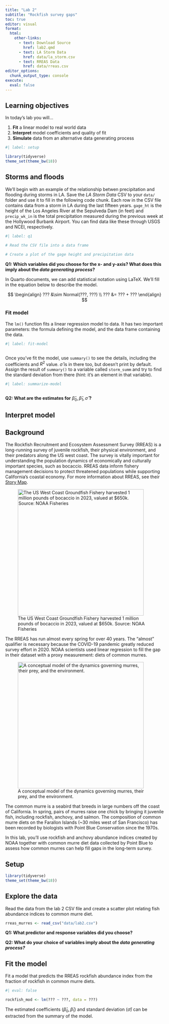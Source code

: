 ```yaml
---
title: "Lab 2"
subtitle: "Rockfish survey gaps"
toc: true
editor: visual
format:
  html:
    other-links:
      - text: Download Source
        href: lab2.qmd
      - text: LA Storm Data
        href: data/la_storm.csv
      - text: RREAS Data
        href: data/rreas.csv
editor_options: 
  chunk_output_type: console
execute: 
  eval: false
---
```


## Learning objectives

In today's lab you will...

1.  **Fit** a linear model to real world data
2.  **Interpret** model coefficients and quality of fit
3.  **Simulate** data from an alternative data generating process

```r
#| label: setup

library(tidyverse)
theme_set(theme_bw(18))

```

## Storms and floods

We'll begin with an example of the relationship betwen precipitation and flooding during storms in LA. Save the *LA Storm Data* CSV to your `data/` folder and use it to fill in the following code chunk. Each row in the CSV file contains data from a storm in LA during the last fifteen years. `gage_ht` is the height of the Los Angeles River at the Sepulveda Dam (in feet) and `precip_wk_in` is the total precipitation measured during the previous week at the Hollywood Burbank Airport. You can find data like these through USGS and NCEI, respectively.

```r
#| label: q1

# Read the CSV file into a data frame

# Create a plot of the gage height and precipitation data

```

**Q1: Which variables did you choose for the x- and y-axis? What does this imply about the *data generating process*?**

In Quarto documents, we can add statistical notation using LaTeX. We'll fill in the equation below to describe the model.

$$
\begin{align}
??? &\sim Normal(???, ???) \\
??? &= ??? + ???
\end{align}
$$

### Fit model

The `lm()` function fits a linear regression model to data. It has two important parameters: the formula defining the model, and the data frame containing the data.

```r
#| label: fit-model



```

Once you've fit the model, use `summary()` to see the details, including the coefficients and $R^2$ value. $\hat \sigma$ is in there too, but doesn't print by default. Assign the result of `summary()` to a variable called `storm_summ` and try to find the standard deviation from there (hint: it's an element in that variable).

```r
#| label: summarize-model



```

**Q2: What are the estimates for** $\hat \beta_0, \hat \beta_1, \hat \sigma$ **?**

## Interpret model

## Background

The Rockfish Recruitment and Ecosystem Assessment Survey (RREAS) is a long-running survey of juvenile rockfish, their physical environment, and their predators along the US west coast. The survey is vitally important for understanding the population dynamics of economically and culturally important species, such as bocaccio. RREAS data inform fishery management decisions to protect threatened populations while supporting California's coastal economy. For more information about RREAS, see their [Story Map](https://arcg.is/1CmKau0).

![The US West Coast Groundfish Fishery harvested 1 million pounds of bocaccio in 2023, valued at \$650k. Source: NOAA Fisheries](images/clipboard-4097019708.png){width="400"}

The RREAS has run almost every spring for over 40 years. The "almost" qualifier is necessary because the COVID-19 pandemic greatly reduced survey effort in 2020. NOAA scientists used linear regression to fill the gap in their dataset with a proxy measurement: diets of common murres.

![A conceptual model of the dynamics governing murres, their prey, and the environment.](images/clipboard-1069203086.png){width="400"}

The common murre is a seabird that breeds in large numbers off the coast of California. In spring, pairs of murres raise one chick by bringing it juvenile fish, including rockfish, anchovy, and salmon. The composition of common murre diets on the Farallon Islands (\~30 miles west of San Francisco) has been recorded by biologists with Point Blue Conservation since the 1970s.

In this lab, you'll use rockfish and anchovy abundance indices created by NOAA together with common murre diet data collected by Point Blue to assess how common murres can help fill gaps in the long-term survey.

## Setup

```r
library(tidyverse)
theme_set(theme_bw(18))

```

## Explore the data

Read the data from the lab 2 CSV file and create a scatter plot relating fish abundance indices to common murre diet.

```r

rreas_murres <- read_csv("data/lab2.csv")

```

**Q1: What predictor and response variables did you choose?**

**Q2: What do your choice of variables imply about the *data generating process?***

## Fit the model

Fit a model that predicts the RREAS rockfish abundance index from the fraction of rockfish in common murre diets.

```r
#| eval: false

rockfish_mod <- lm(??? ~ ???, data = ???)

```

The estimated coefficients ($\hat \beta_0, \hat \beta_1$) and standard deviation ($\hat \sigma$) can be extracted from the summary of the model.

```r



```
